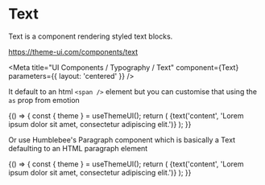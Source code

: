 
# Text

Text is a component rendering styled text blocks.

https://theme-ui.com/components/text

<Meta
  title="UI Components / Typography / Text"
  component={Text}
  parameters={{ layout: 'centered' }}
/>

<ArgsTable of={Text} />

It default to an html `<span />` element but you can customise that using the `as` prop from emotion

<Canvas>
  <Story name="Default">
    {() => {
      const { theme } = useThemeUI();
      return (
        <Text
          as="p"
          variant={select('Variant', theme ? Object.keys(theme.text || {}) : [], 'body')}
        >
          {text('content', 'Lorem ipsum dolor sit amet, consectetur adipiscing elit.')}
        </Text>
      );
    }}
  </Story>
</Canvas>

Or use Humblebee's Paragraph component which is basically a Text defaulting to an HTML paragraph element

<ArgsTable of={Paragraph} />

<Canvas>
  <Story name="Paragraph">
    {() => {
      const { theme } = useThemeUI();
      return (
        <Paragraph variant={select('Variant', theme ? Object.keys(theme.text || {}) : [], 'body')}>
          {text('content', 'Lorem ipsum dolor sit amet, consectetur adipiscing elit.')}
        </Paragraph>
      );
    }}
  </Story>
</Canvas>
